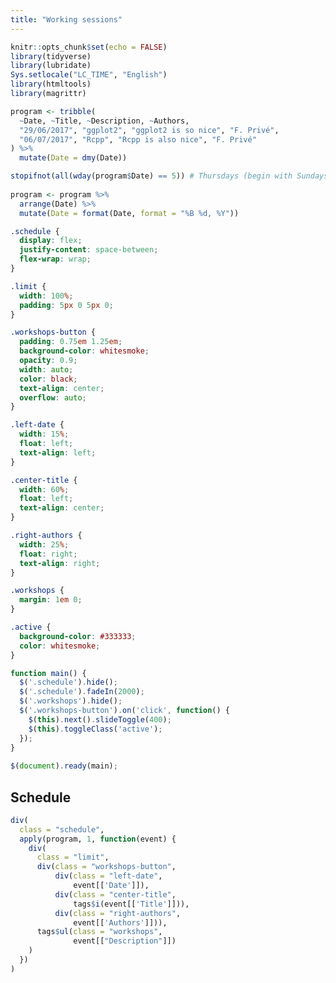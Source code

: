 ```yaml
---
title: "Working sessions"
---
```


```r
knitr::opts_chunk$set(echo = FALSE)
library(tidyverse)
library(lubridate)
Sys.setlocale("LC_TIME", "English")
library(htmltools)
library(magrittr)
```

```r
program <- tribble(
  ~Date, ~Title, ~Description, ~Authors,
  "29/06/2017", "ggplot2", "ggplot2 is so nice", "F. Privé",
  "06/07/2017", "Rcpp", "Rcpp is also nice", "F. Privé"
) %>%
  mutate(Date = dmy(Date)) 

stopifnot(all(wday(program$Date) == 5)) # Thursdays (begin with Sundays)
          
program <- program %>%
  arrange(Date) %>%
  mutate(Date = format(Date, format = "%B %d, %Y"))
```


```css
.schedule {
  display: flex;
  justify-content: space-between;
  flex-wrap: wrap;
}

.limit {
  width: 100%;
  padding: 5px 0 5px 0;
}

.workshops-button {
  padding: 0.75em 1.25em;
  background-color: whitesmoke;
  opacity: 0.9;
  width: auto;
  color: black;
  text-align: center;
  overflow: auto;
}

.left-date {
  width: 15%;
  float: left;
  text-align: left;
}

.center-title {
  width: 60%;
  float: left;
  text-align: center;
}

.right-authors {
  width: 25%;
  float: right;
  text-align: right;
}

.workshops {
  margin: 1em 0;
}

.active {
  background-color: #333333;
  color: whitesmoke;
}
```

```js
function main() {
  $('.schedule').hide();
  $('.schedule').fadeIn(2000);
  $('.workshops').hide();
  $('.workshops-button').on('click', function() {
    $(this).next().slideToggle(400);
    $(this).toggleClass('active');
  });
}
 
$(document).ready(main);
```


## Schedule

```r
div(
  class = "schedule",
  apply(program, 1, function(event) {
    div(
      class = "limit",
      div(class = "workshops-button", 
          div(class = "left-date", 
              event[['Date']]),
          div(class = "center-title", 
              tags$i(event[['Title']])),
          div(class = "right-authors",
              event[['Authors']])),
      tags$ul(class = "workshops",
              event[["Description"]])
    )
  })
) 
```

